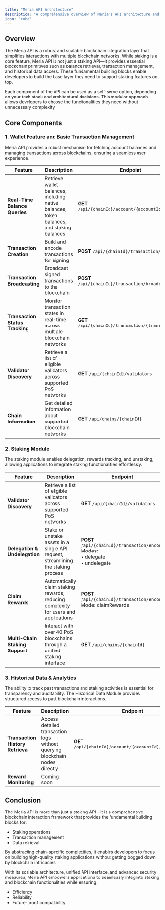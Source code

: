 ```yaml
---
title: "Meria API Architecture"
description: "A comprehensive overview of Meria's API architecture and core components"
icon: "cube"
---
```


## Overview

The Meria API is a robust and scalable blockchain integration layer that simplifies interactions with multiple blockchain networks. While staking is a core feature, Meria API is not just a staking API—it provides essential blockchain primitives such as balance retrieval, transaction management, and historical data access. These fundamental building blocks enable developers to build the base layer they need to support staking features on top.

Each component of the API can be used as a self-serve option, depending on your tech stack and architectural decisions. This modular approach allows developers to choose the functionalities they need without unnecessary complexity.

## Core Components

### 1. Wallet Feature and Basic Transaction Management

Meria API provides a robust mechanism for fetching account balances and managing transactions across blockchains, ensuring a seamless user experience.

| Feature                         | Description                                                                               | Endpoint                                             |
| ------------------------------- | ----------------------------------------------------------------------------------------- | ---------------------------------------------------- |
| **Real-Time Balance Queries**   | Retrieve wallet balances, including native balances, token balances, and staking balances | **GET** `/api/{chainId}/account/{accountId}/state`   |
| **Transaction Creation**        | Build and encode transactions for signing                                                 | **POST** `/api/{chainId}/transaction/encode`         |
| **Transaction Broadcasting**    | Broadcast signed transactions to the blockchain                                           | **POST** `/api/{chainId}/transaction/broadcast/raw`  |
| **Transaction Status Tracking** | Monitor transaction states in real-time across multiple blockchain networks               | **GET** `/api/{chainId}/transaction/{transactionId}` |
| **Validator Discovery**         | Retrieve a list of eligible validators across supported PoS networks                      | **GET** `/api/{chainId}/validators`                  |
| **Chain Information**           | Get detailed information about supported blockchain networks                              | **GET** `/api/chains/{chainId}`                      |

### 2. Staking Module

The staking module enables delegation, rewards tracking, and unstaking, allowing applications to integrate staking functionalities effortlessly.

| Feature                         | Description                                                                         | Endpoint                                                                                |
| ------------------------------- | ----------------------------------------------------------------------------------- | --------------------------------------------------------------------------------------- |
| **Validator Discovery**         | Retrieve a list of eligible validators across supported PoS networks                | **GET** `/api/{chainId}/validators`                                                     |
| **Delegation & Undelegation**   | Stake or unstake assets in a single API request, streamlining the staking process   | **POST** `/api/{chainId}/transaction/encode`<br/>Modes:<br/>• delegate<br/>• undelegate |
| **Claim Rewards**               | Automatically claim staking rewards, reducing complexity for users and applications | **POST** `/api/{chainId}/transaction/encode`<br/>Mode: claimRewards                     |
| **Multi-Chain Staking Support** | Interact with over 40 PoS blockchains through a unified staking interface           | **GET** `/api/chains/{chainId}`                                                         |

### 3. Historical Data & Analytics

The ability to track past transactions and staking activities is essential for transparency and auditability. The Historical Data Module provides structured access to past blockchain interactions.

| Feature                           | Description                                                                 | Endpoint                                                  |
| --------------------------------- | --------------------------------------------------------------------------- | --------------------------------------------------------- |
| **Transaction History Retrieval** | Access detailed transaction logs without querying blockchain nodes directly | **GET** `/api/{chainId}/account/{accountId}/transactions` |
| **Reward Monitoring**             | Coming soon                                                                 | -                                                         |

## Conclusion

The Meria API is more than just a staking API—it is a comprehensive blockchain interaction framework that provides the fundamental building blocks for:

- Staking operations
- Transaction management
- Data retrieval

By abstracting chain-specific complexities, it enables developers to focus on building high-quality staking applications without getting bogged down by blockchain intricacies.

With its scalable architecture, unified API interface, and advanced security measures, Meria API empowers applications to seamlessly integrate staking and blockchain functionalities while ensuring:

- Efficiency
- Reliability
- Future-proof compatibility
